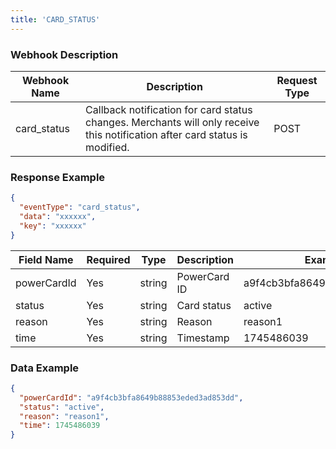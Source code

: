 ```yaml
---
title: 'CARD_STATUS'
---
```


### Webhook Description

| Webhook Name | Description                                                                                                                 | Request Type |
|--------------|-----------------------------------------------------------------------------------------------------------------------------|--------------|
| card_status  | Callback notification for card status changes. Merchants will only receive this notification after card status is modified. | POST         |

### Response Example

```json
{
  "eventType": "card_status",
  "data": "xxxxxx",
  "key": "xxxxxx"
}
```

| Field Name  | Required | Type   | Description  | Example Value                    | Note |
|-------------|----------|--------|--------------|----------------------------------|------|
| powerCardId | Yes      | string | PowerCard ID | a9f4cb3bfa8649b88853eded3ad853dd |      |
| status      | Yes      | string | Card status  | active                           |      |
| reason      | Yes      | string | Reason       | reason1                          |      |
| time        | Yes      | string | Timestamp    | 1745486039                       |      |

### Data Example

```json
{
  "powerCardId": "a9f4cb3bfa8649b88853eded3ad853dd",
  "status": "active",
  "reason": "reason1",
  "time": 1745486039
}
```